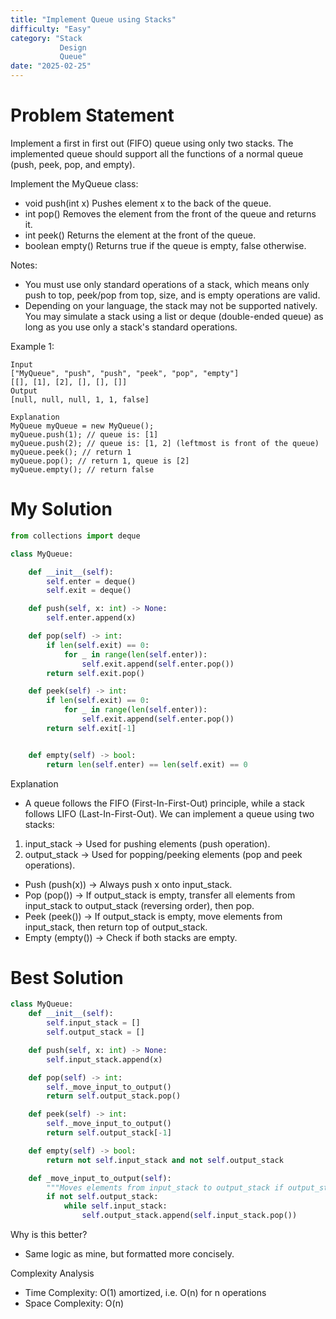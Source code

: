 ```yaml
---
title: "Implement Queue using Stacks"
difficulty: "Easy"
category: "Stack
           Design
           Queue"
date: "2025-02-25"
---
```


# Problem Statement
Implement a first in first out (FIFO) queue using only two stacks. The implemented queue should support all the functions of a normal queue (push, peek, pop, and empty).

Implement the MyQueue class:

* void push(int x) Pushes element x to the back of the queue.
* int pop() Removes the element from the front of the queue and returns it.
* int peek() Returns the element at the front of the queue.
* boolean empty() Returns true if the queue is empty, false otherwise.

Notes:

* You must use only standard operations of a stack, which means only push to top, peek/pop from top, size, and is empty operations are valid.
* Depending on your language, the stack may not be supported natively. You may simulate a stack using a list or deque (double-ended queue) as long as you use only a stack's standard operations.

Example 1:
```plaintext
Input
["MyQueue", "push", "push", "peek", "pop", "empty"]
[[], [1], [2], [], [], []]
Output
[null, null, null, 1, 1, false]

Explanation
MyQueue myQueue = new MyQueue();
myQueue.push(1); // queue is: [1]
myQueue.push(2); // queue is: [1, 2] (leftmost is front of the queue)
myQueue.peek(); // return 1
myQueue.pop(); // return 1, queue is [2]
myQueue.empty(); // return false
```

# My Solution
```python
from collections import deque

class MyQueue:

    def __init__(self):
        self.enter = deque()
        self.exit = deque()

    def push(self, x: int) -> None:
        self.enter.append(x)

    def pop(self) -> int:
        if len(self.exit) == 0:
            for _ in range(len(self.enter)):
                self.exit.append(self.enter.pop())
        return self.exit.pop()

    def peek(self) -> int:
        if len(self.exit) == 0:
            for _ in range(len(self.enter)):
                self.exit.append(self.enter.pop())
        return self.exit[-1]


    def empty(self) -> bool:
        return len(self.enter) == len(self.exit) == 0
```

Explanation
* A queue follows the FIFO (First-In-First-Out) principle, while a stack follows LIFO (Last-In-First-Out). We can implement a queue using two stacks:
1. input_stack → Used for pushing elements (push operation).
2. output_stack → Used for popping/peeking elements (pop and peek operations).
* Push (push(x)) → Always push x onto input_stack.
* Pop (pop()) → If output_stack is empty, transfer all elements from input_stack to output_stack (reversing order), then pop.
* Peek (peek()) → If output_stack is empty, move elements from input_stack, then return top of output_stack.
* Empty (empty()) → Check if both stacks are empty.

# Best Solution
```python
class MyQueue:
    def __init__(self):
        self.input_stack = []
        self.output_stack = []

    def push(self, x: int) -> None:
        self.input_stack.append(x)

    def pop(self) -> int:
        self._move_input_to_output()
        return self.output_stack.pop()

    def peek(self) -> int:
        self._move_input_to_output()
        return self.output_stack[-1]

    def empty(self) -> bool:
        return not self.input_stack and not self.output_stack

    def _move_input_to_output(self):
        """Moves elements from input_stack to output_stack if output_stack is empty."""
        if not self.output_stack:
            while self.input_stack:
                self.output_stack.append(self.input_stack.pop())
```

Why is this better?
* Same logic as mine, but formatted more concisely.

Complexity Analysis
* Time Complexity: O(1) amortized, i.e. O(n) for n operations
* Space Complexity: O(n)